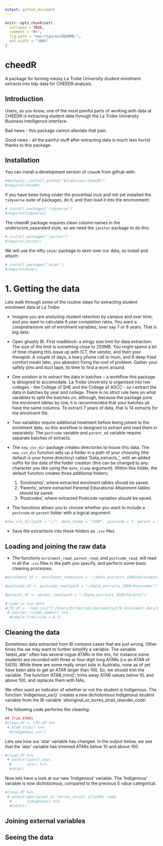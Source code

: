 ```yaml
---
output: github_document
---
```


<!-- README.md is generated from README.Rmd. Please edit that file -->

```r
knitr::opts_chunk$set(
  collapse = TRUE,
  comment = "#>",
  fig.path = "man/figures/README-",
  out.width = "100%"
)
```

# cheedR 

<!-- badges: start -->
<!-- badges: end -->

A package for turning messy La Trobe University student enrolment extracts into tidy data for CHEEDR analysis.

## Introduction

Users, as you know, one of the most painful parts of working with data at CHEEDR is extracting student data through the La Trobe University Business Intelligence interface. 

Bad news - this package cannot alleviate that pain. 

Good news - all the painful stuff after extracting data is much less horrid thanks to this package. 


## Installation

You can install a development version of `cheedR` from github with:

```r
#devtools::install_github("brcakitaki/cheedR")
#require(cheedR)
```

If you have been living under the proverbial rock and not yet installed the `tidyverse` suite of packages, do it, and then load it into the environment:

```r
# install.packages("tidyverse")
#require(tidyverse)
```

The cheedR package requires clean column names in the underscore_separated style, so we need the `janitor` package to do this:

```r
# install.packages("janitor")
#require(janitor)
```


We will use the nifty `skimr` package to skim over our data, so install and attach:

```r
# install.packages("skimr")
#require(skimr)
```

    

# 1. Getting the data

Lets walk through some of the routine steps for extracting student enrolment data at La Trobe: 

- Imagine you are analysing student retention by campus and over time, and you want to calculate 6 year completion rates. You want a comprehensive set of enrolment variables, over say 7 or 8 years. That is big data.   

- Open ghastly BI. First roadblock: a stingy size limit for data extraction. The size of the limit is something close to 250MB. You might spend a bit of time chasing this issue up with ICT, the vendor, and then your therapist. A couple of days, a teary phone call to mum, and 6 deep fried comfort meals later, you abandon fixing the root of problem. Gather your safety pins and duct tape, its time to find a work around.      

- One solution is to extract the data in batches -- a workflow this package is designed to accomodate. La Trobe University is organised into two colleges - the College of SHE and the College of ASCC - so I extract the data in batches by year and college. There is no strict rule here on what variables to split the batches on, although, because the package joins the enrolment tables by row, it is recommended that your batches all have the same columns. To extract 7 years of data, that is 14 extracts for the enrolment file. 

- Two variables require additional treatment before being joined to the enrolment data, so this workflow is designed to extract and read them in separately. The `postcode` variable and `parent_ed` variable require separate batches of extracts. 

- The `new_csv_dir` package creates directories to house this data. The `new_csv_dir` function sets up a folder in a path of your choosing (the default is your home directory) called 'Data_extracts_', with an added suffix for the date of the folder creation (this can be changed to any character you like using the `date_stamp` argument). Within this folder, the default function creates three additional folders: 
  1) 'Enrolments', where extracted enrolment tables should be saved.
  2) 'Parents', where extracted Parental Educational Attainment tables should be saved.
  3) 'Postcodes', where extracted Postcode  variables should be saved. 

- The functions allows you to choose whether you want to include a `postcode` or `parent` folder with a logical argument.

```r

#new_csv_dir(path = "~/", date_stamp = "1969", postcode = T, parent = T)

```

- Save the extractions into these folders as `.csv` files.                             



## Loading and joining the raw data

- The functions `enrolment_read`, `parent_read`, and `postcode_read`, will read in all the `.csv` files in the path you specify, and perform some basic cleaning processes. 

```r

#enrolment_df <- enrolment_read(path = "~/Data_extracts_1969/Enrolments")

#postcode_df <- postcode_read(path = "~/Data_extracts_1969/Postcodes")

#parents_df <- parent_read(path = "~/Data_extracts_1969/Parents")

```


```r

# Load in toy data
#LTU.df <- read_csv("C:/Users/brcakitaki/Documents/LTU Enrolment data/Enrolment 18-20/LTU_2018_80000.csv") %>%
 # janitor::clean_names() %>% 
  #sample_frac(size = 0.5)

```


## Cleaning the data

Sometimes data extracted from BI contains cases that are just wrong. Other times the we may want to further simplify a variable. The variable 'latest_atar' often has several rogue ATARs in the mix, for instance some students are recorded with three or four digit long ATARs (i.e an ATAR of 5405). While there are some really smart kids in Australia, none as of yet have been able to get an ATAR larger than 100. So, we should trim the variable. The function 'ATAR_trim()', trims away ATAR values below 10, and above 100, and replaces them with NAs.

We often want an indicator of whether or not the student is Indigenous. The function 'Indigenous_var()' creates a new dichotomous Indigenous student variable from the BI variable 'aboriginal_or_torres_strait_islander_code'.  

The following code performs the cleaning: 

```r

## Trim ATARs
#clean_df <- LTU.df %>% 
 # ATAR_trim() %>% 
  #Indigenous_var()

```

Lets see how our 'atar' variable has changed. In the output below, we see that the 'atar' variable has trimmed ATARs below 10 and above 100.

```r
#clean_df %>%
 # select(latest_atar,
  #       atar) %>% 
  #skim()
```

Now lets have a look at our new 'Indigenous' variable. The 'Indigenous' variable is now dichotomous, compared to the previous 5 value categorical.  

```r
#clean_df %>% 
 # select(aboriginal_or_torres_strait_islander_code,
  #       Indigenous) %>% 
  #table()

```


## Joining external variables


## Seeing the data






